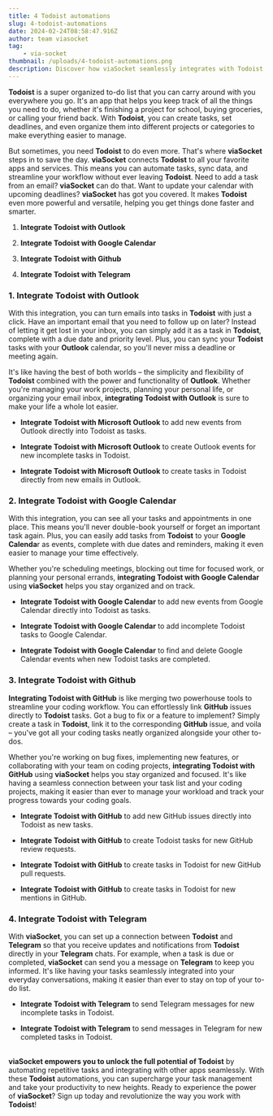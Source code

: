 ```yaml
---
title: 4 Todoist automations
slug: 4-todoist-automations
date: 2024-02-24T08:58:47.916Z
author: team viasocket
tag:
    - via-socket
thumbnail: /uploads/4-todoist-automations.png
description: Discover how viaSocket seamlessly integrates with Todoist, enhancing its functionality with Outlook, Google Calendar, GitHub, and Telegram integrations.
---
```


**Todoist** is a super organized to-do list that you can carry around with you everywhere you go. It's an app that helps you keep track of all the things you need to do, whether it's finishing a project for school, buying groceries, or calling your friend back. With **Todoist**, you can create tasks, set deadlines, and even organize them into different projects or categories to make everything easier to manage.

But sometimes, you need **Todoist** to do even more. That's where **viaSocket** steps in to save the day. **viaSocket** connects **Todoist** to all your favorite apps and services. This means you can automate tasks, sync data, and streamline your workflow without ever leaving **Todoist**. Need to add a task from an email? **viaSocket** can do that. Want to update your calendar with upcoming deadlines? **viaSocket** has got you covered. It makes **Todoist** even more powerful and versatile, helping you get things done faster and smarter.

1. **Integrate Todoist with Outlook**

2. **Integrate Todoist with Google Calendar**

3. **Integrate Todoist with Github**

4. **Integrate Todoist with Telegram**

### 1. Integrate Todoist with Outlook<a id="1-integrate-todoist-with-outlook"></a>

With this integration, you can turn emails into tasks in **Todoist** with just a click. Have an important email that you need to follow up on later? Instead of letting it get lost in your inbox, you can simply add it as a task in **Todoist**, complete with a due date and priority level. Plus, you can sync your **Todoist** tasks with your **Outlook** calendar, so you'll never miss a deadline or meeting again.

It's like having the best of both worlds – the simplicity and flexibility of **Todoist** combined with the power and functionality of **Outlook**. Whether you're managing your work projects, planning your personal life, or organizing your email inbox, **integrating Todoist with Outlook** is sure to make your life a whole lot easier.

-   **Integrate Todoist with Microsoft Outlook** to add new events from Outlook directly into Todoist as tasks.

*   **Integrate Todoist with Microsoft Outlook** to create Outlook events for new incomplete tasks in Todoist.

-   **Integrate Todoist with Microsoft Outlook** to create tasks in Todoist directly from new emails in Outlook.

### 2. Integrate Todoist with Google Calendar<a id="2-integrate-todoist-with-google-calendar"></a>

With this integration, you can see all your tasks and appointments in one place. This means you'll never double-book yourself or forget an important task again. Plus, you can easily add tasks from **Todoist** to your **Google Calenda**r as events, complete with due dates and reminders, making it even easier to manage your time effectively.

Whether you're scheduling meetings, blocking out time for focused work, or planning your personal errands, **integrating Todoist with Google Calendar** using **viaSocket** helps you stay organized and on track.

-   **Integrate Todoist with Google Calendar** to add new events from Google Calendar directly into Todoist as tasks.

*   **Integrate Todoist with Google Calendar** to add incomplete Todoist tasks to Google Calendar.

-   **Integrate Todoist with Google Calendar** to find and delete Google Calendar events when new Todoist tasks are completed.

### 3. Integrate Todoist with Github<a id="3-integrate-todoist-with-github"></a>

**Integrating Todoist with GitHub** is like merging two powerhouse tools to streamline your coding workflow. You can effortlessly link **GitHub** issues directly to **Todoist** tasks. Got a bug to fix or a feature to implement? Simply create a task in **Todoist**, link it to the corresponding **GitHub** issue, and voila – you've got all your coding tasks neatly organized alongside your other to-dos.

Whether you're working on bug fixes, implementing new features, or collaborating with your team on coding projects, **integrating Todoist with GitHub** using **viaSocket** helps you stay organized and focused. It's like having a seamless connection between your task list and your coding projects, making it easier than ever to manage your workload and track your progress towards your coding goals.

-   **Integrate Todoist with GitHub** to add new GitHub issues directly into Todoist as new tasks.

*   **Integrate Todoist with GitHub** to create Todoist tasks for new GitHub review requests.

-   **Integrate Todoist with GitHub** to create tasks in Todoist for new GitHub pull requests.

*   **Integrate Todoist with GitHub** to create tasks in Todoist for new mentions in GitHub.

### 4. Integrate Todoist with Telegram<a id="4-integrate-todoist-with-telegram"></a>

With **viaSocket**, you can set up a connection between **Todoist** and **Telegram** so that you receive updates and notifications from **Todoist** directly in your **Telegram** chats. For example, when a task is due or completed, **viaSocket** can send you a message on **Telegram** to keep you informed. It's like having your tasks seamlessly integrated into your everyday conversations, making it easier than ever to stay on top of your to-do list.

-   **Integrate Todoist with Telegram** to send Telegram messages for new incomplete tasks in Todoist.

*   **Integrate Todoist with Telegram** to send messages in Telegram for new completed tasks in Todoist.

\
**viaSocket empowers you to unlock the full potential of Todoist** by automating repetitive tasks and integrating with other apps seamlessly. With these **Todoist** automations, you can supercharge your task management and take your productivity to new heights. Ready to experience the power of **viaSocket**? Sign up today and revolutionize the way you work with **Todoist**!
